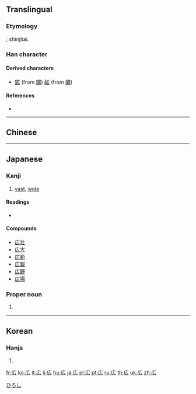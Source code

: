 {{also|廣|广}}
==Translingual==
{{Han simplified forms|廣|広|广}}

===Etymology===
{{Han simp|廣|f=黃|t=厶}}; shinjitai.

===Han character===
{{Han char|rn=53|rad=广|as=02|sn=5|four=00230|canj=II,XII|ids=⿸广厶}}

====Derived characters====
* [[鉱]] (from [[鑛]]) [[砿]] (from [[礦]])

====References====
* {{Han ref|kx=0343.081|dkj=09224|dj=0652.180|hdz=20873.021|uh=5E83|ud=24195}}

----

==Chinese==
{{zh-see|廣|v}}

----

==Japanese==

===Kanji===
{{ja-kanji|grade=2|rs=广02|style=s|kyu=廣}}

# [[vast]], [[wide]]

====Readings====
* {{ja-readings
|on=[[こう]] (kō) < [[くわう]] (kwau)
|kun=[[ひろい]] (hiroi), [[ひろめる]] (hiromeru), [[ひろげる]] (hirogeru)}}

====Compounds====
* [[広壮]]
* [[広大]]
* [[広範]]
* [[広報]]
* [[広野]]
* [[広場]]

===Proper noun===
{{ja-pos|proper|ひろし}}

# {{given name|male|lang=ja}}

[[Category:Japanese male given names|ひろし]]

----

==Korean==

===Hanja===
{{ko-hanja|hangeul=광|eumhun=넓을|rv=gwang|mr=kwang}}

# {{defn|lang=ko|sort=广02}}

[[fr:広]]
[[ko:広]]
[[it:広]]
[[li:広]]
[[hu:広]]
[[ja:広]]
[[pl:広]]
[[pt:広]]
[[ru:広]]
[[th:広]]
[[uk:広]]
[[zh:広]]